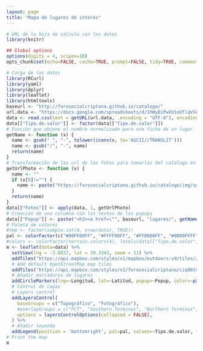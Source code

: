 ```yaml
---
layout: page
title: "Mapa de lugares de interés"
---
```


```r
# URL de la hoja de cálculo con los datos
library(knitr)

## Global options
options(digits = 4, scipen=10)
opts_chunk$set(echo=FALSE, cache=TRUE, prompt=FALSE, tidy=TRUE, comment=NA, message=FALSE, warning=FALSE)
```

```r
# Carga de los datos
library(RCurl)
library(yaml)
library(dplyr)
library(leaflet)
library(htmltools)
baseurl <- "http://forosocialcriptana.github.io/catalogo/"
url.data <- "https://docs.google.com/spreadsheets/d/1hWyDiPwVU1oUflqVSC6iSveP-NigMpZhh9e7RKXZpJk/pub?output=csv"
data <- read.csv(text = getURL(url.data, .encoding = "UTF-8"), encoding = "UTF-8", header = T, stringsAsFactors = F)
data[["Tipo.de.valor"]] <- factor(data[["Tipo.de.valor"]])
# Función que obiene el nombre normalizado para una ficha de un lugar. 
getName <- function (x) {
  name <- gsub(" ", "-", tolower(iconv(x, to='ASCII//TRANSLIT')))
  name <- gsub("/", "-", name)
  return(name)
}
# Transformación de las url de las fotos para tomarlas del catálogo en github
getUrlPhoto <- function (x) {
  name <- ""
  if (x[9]!="") {
    name <- paste("https://forosocialcriptana.github.io/catalogo/img/small/", getName(x[2]), "-1.jpg", sep="")
  }
  return(name)
}
data[["Fotos"]] <- apply(data, 1, getUrlPhoto)
# Creación de una columna con los textos de los popups
data[["Popup"]] <- paste("<h3><a href=\"", baseurl, "lugares/", getName(data[["Título"]]), "/index.html\">", data[["Título"]], "</a></h3>\n\n<img src=\"", data[["Fotos"]], "\">\n\n<p>", data[["Descripción.breve"]], "</p>", sep="")
# Paleta de colores
#tmp <- factor(sample.int(4, nrow(data), TRUE))
pal <- colorFactor(c("#00FF00FF", "#FFFF00FF", "#FF0000FF", "#0000FFFF"), data[["Tipo.de.valor"]])
#colors <- colorFactor(terrain.colors(4), levels(data[["Tipo.de.valor"]]))
m <- leaflet(data=data) %>%
  setView(lng = -3.0837, lat = 39.3343, zoom = 11) %>%
  addTiles("https://api.mapbox.com/styles/v1/mapbox/outdoors-v9/tiles/256/{z}/{x}/{y}?access_token=pk.eyJ1IjoiZm9yb3NvY2lhbGNyaXB0YW5hIiwiYSI6ImJxdVlNV00ifQ.LRq3xNtoNg_WF1QBodWziA", group="Topográfico") %>%  
  # Add default OpenStreetMap map tiles
  addTiles("https://api.mapbox.com/styles/v1/forosocialcriptana/ciq96tnhl007zerm4k9idudqz/tiles/256/{z}/{x}/{y}?access_token=pk.eyJ1IjoiZm9yb3NvY2lhbGNyaXB0YW5hIiwiYSI6ImJxdVlNV00ifQ.LRq3xNtoNg_WF1QBodWziA", group="Fotográfico") %>%  
  # Añadir marcadores de lugares
  addCircleMarkers(lng=~Longitud, lat=~Latitud, popup=~Popup, color=~pal(Tipo.de.valor), opacity = 1, fillOpacity = 0.5, weight = 2, radius = 4, clusterOptions = markerClusterOptions()) %>%
  # Control de capas
  # Layers control
  addLayersControl(
    baseGroups = c("Topográfico", "Fotográfico"),
    #overlayGroups = c("PCT", "Southern Terminus", "Northern Terminus", "States"),
    options = layersControlOptions(collapsed = FALSE), 
  ) %>%
  # Añadir leyenda
  addLegend(position = 'bottomright', pal=pal, values=~Tipo.de.valor, title="Tipo", opacity = 0.6) 
# Print the map
m  
```



